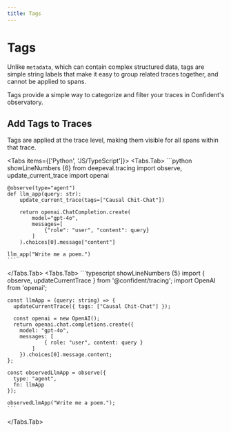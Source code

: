 ```yaml
---
title: Tags
---
```




# Tags

Unlike `metadata`, which can contain complex structured data, tags are simple string labels that make it easy to group related traces together, and cannot be applied to spans.

<Callout type="info">
Tags provide a simple way to categorize and filter your traces in Confident's observatory. 
</Callout>

## Add Tags to Traces

Tags are applied at the trace level, making them visible for all spans within that trace.

<Tabs items={['Python', 'JS/TypeScript']}>
  <Tabs.Tab>
    ```python showLineNumbers {6}
    from deepeval.tracing import observe, update_current_trace
    import openai
    
    @observe(type="agent")
    def llm_app(query: str):
        update_current_trace(tags=["Causal Chit-Chat"])
    
        return openai.ChatCompletion.create(
            model="gpt-4o",
            messages=[
                {"role": "user", "content": query}
            ]
        ).choices[0].message["content"]
    
    llm_app("Write me a poem.")
    ```
  </Tabs.Tab>
  <Tabs.Tab>
    ```typescript showLineNumbers {5}
    import { observe, updateCurrentTrace } from '@confident/tracing';
    import OpenAI from 'openai';
    
    const llmApp = (query: string) => {
      updateCurrentTrace({ tags: ["Causal Chit-Chat"] });
        
      const openai = new OpenAI();
      return openai.chat.completions.create({
        model: "gpt-4o",
        messages: [
                { role: "user", content: query }
            ]
        }).choices[0].message.content;
    };
    
    const observedLlmApp = observe({
      type: "agent",
      fn: llmApp
    });
    
    observedLlmApp("Write me a poem.");
    ```
  </Tabs.Tab>
</Tabs>



